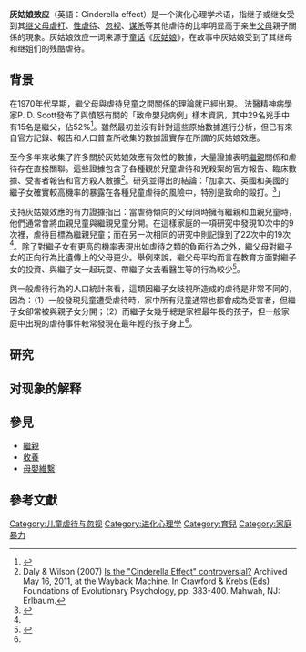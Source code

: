 {{expand|time=2013-05-18T10:12:47+00:00}}
'''灰姑娘效应'''（英語：Cinderella effect）是一个演化心理学术语，指继子或继女受到其[[继亲|继父母]][[身体虐待|虐打]]、[[性虐待|性虐待]]、[[忽视|忽视]]、[[谋杀|谋杀]]等其他虐待的比率明显高于亲生[[父母|父母]]親子關係的現象。灰姑娘效应一词来源于[[童话|童话]]《[[灰姑娘|灰姑娘]]》，在故事中灰姑娘受到了其继母和继姐们的残酷虐待。

== 背景 ==
在1970年代早期，繼父母與虐待兒童之間關係的理論就已經出現。 法醫精神病學家P. D. Scott發佈了與憤怒有關的「致命嬰兒病例」樣本資訊，其中29名兇手中有15名是繼父，佔52%<ref>{{Cite book|url=https://books.google.com/books?id=L58LY0bShdMC|title=The Truth about Cinderella: A Darwinian View of Parental Love|last=Daly|first=Martin|last2=Wilson|first2=Margo|date=1999|publisher=Yale University Press|year=|isbn=0300080298|location=|pages=|language=en|chapter=|access-date=2018-10-04|archive-date=2018-12-25|archive-url=https://web.archive.org/web/20181225165651/https://books.google.com/books?id=L58LY0bShdMC|dead-url=no}}</ref>。雖然最初並沒有針對這些原始數據進行分析，但已有來自官方記錄、報告和人口普查所收集的數據證實存在所謂的灰姑娘效應。

至今多年來收集了許多關於灰姑娘效應有效性的數據，大量證據表明[[繼親|繼親]]關係和虐待存在直接關聯。這些證據包含了各種觀於兒童虐待和兇殺案的官方報告、臨床數據、受害者報告和官方殺人數據<ref>Daly & Wilson (2007) [http://www.martindaly.ca/uploads/2/3/7/0/23707972/cinderella_effect_2008.pdf Is the "Cinderella Effect" controversial?] {{Wayback|url=http://www.martindaly.ca/uploads/2/3/7/0/23707972/cinderella_effect_2008.pdf |date=20201112030749 }} Archived May 16, 2011, at the Wayback Machine. In Crawford & Krebs (Eds) Foundations of Evolutionary Psychology, pp. 383-400. Mahwah, NJ: Erlbaum.</ref>。研究並得出的結論：「加拿大、英國和美國的繼子女確實較高機率的暴露在各種兒童虐待的風險中，特別是致命的毆打。<ref name=":0">{{Cite journal|title=An assessment of some proposed exceptions to the phenomenon of nepotistic discrimination against stepchildren|url=http://www.jstor.org/stable/23735846|last=Daly|first=Martin|last2=Wilson|first2=Margo|date=2001|journal=Annales Zoologici Fennici|issue=3/4|volume=38|pages=287–296|access-date=2018-10-05|archive-date=2019-06-13|archive-url=https://web.archive.org/web/20190613031748/https://www.jstor.org/stable/23735846|dead-url=no}}</ref>」

支持灰姑娘效應的有力證據指出：當虐待傾向的父母同時擁有繼親和血親兒童時，他們通常會將血親兒童與繼親兒童分開。在這樣家庭的一項研究中發現10次中的9次裡，虐待目標為繼親兒童；而在另一次相同的研究中則記錄到了22次中的19次<ref name=":1" />。除了對繼子女有更高的機率表現出如虐待之類的負面行為之外，繼父母對繼子女的正向行為比遺傳上的父母更少。舉例來說，繼父母平均而言在教育方面對繼子女的投資、與繼子女一起玩耍、帶繼子女去看醫生等的行為較少<ref name=":1">{{Cite book|url=https://www.worldcat.org/oclc/123539520|title=Foundations of evolutionary psychology|last=Crawford|first=Charles B.|last2=Krebs|first2=Dennis|date=2008|publisher=Lawrence Erlbaum Associates/Taylor & Francis Group|year=|isbn=9780805859577|location=New York|pages=|chapter=|oclc=123539520}}</ref>。

與一般虐待行為的人口統計來看，這類因繼子女歧視所造成的虐待是非常不同的，因為：（1）一般發現兒童遭受虐待時，家中所有兒童通常也都會成為受害者，但繼子女卻常被與親子女分開；（2）而繼子女幾乎總是家裡最年長的孩子，但一般家庭中出現的虐待事件較常發現在最年輕的孩子身上<ref name=":0" />。

==研究==

==对现象的解释==

== 參見 ==

*[[繼親|繼親]]
* [[收養|收養]]
*[[母嬰維繫|母嬰維繫]]

== 參考文獻 ==
<references />
[[Category:儿童虐待与忽视|Category:儿童虐待与忽视]]
[[Category:进化心理学|Category:进化心理学]]
[[Category:育兒|Category:育兒]]
[[Category:家庭暴力|Category:家庭暴力]]